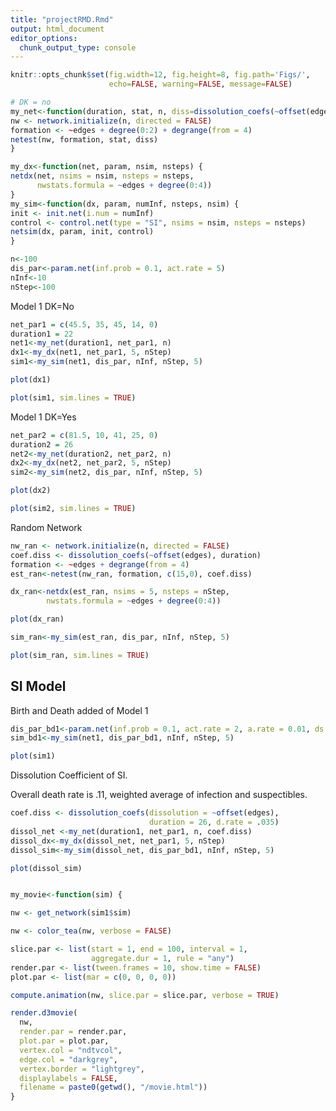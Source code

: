 ---
title: "projectRMD.Rmd"
output: html_document
editor_options: 
  chunk_output_type: console
---

```{r global_options, include=FALSE}
knitr::opts_chunk$set(fig.width=12, fig.height=8, fig.path='Figs/',
                      echo=FALSE, warning=FALSE, message=FALSE)
```

```{r setup, include=FALSE}
# DK = no
my_net<-function(duration, stat, n, diss=dissolution_coefs(~offset(edges), duration)) {
nw <- network.initialize(n, directed = FALSE)
formation <- ~edges + degree(0:2) + degrange(from = 4)
netest(nw, formation, stat, diss)
}

my_dx<-function(net, param, nsim, nsteps) {
netdx(net, nsims = nsim, nsteps = nsteps,
      nwstats.formula = ~edges + degree(0:4))
}
my_sim<-function(dx, param, numInf, nsteps, nsim) {
init <- init.net(i.num = numInf)
control <- control.net(type = "SI", nsims = nsim, nsteps = nsteps)
netsim(dx, param, init, control)
}
```

```{r}
n<-100
dis_par<-param.net(inf.prob = 0.1, act.rate = 5)
nInf<-10
nStep<-100
```

Model 1 DK=No
```{r, message=F, warning=F}
net_par1 = c(45.5, 35, 45, 14, 0)
duration1 = 22
net1<-my_net(duration1, net_par1, n)
dx1<-my_dx(net1, net_par1, 5, nStep)
sim1<-my_sim(net1, dis_par, nInf, nStep, 5)
```

```{r}
plot(dx1)
```

```{r}
plot(sim1, sim.lines = TRUE)
```
Model 1 DK=Yes
```{r, message=F, warning=F}
net_par2 = c(81.5, 10, 41, 25, 0)
duration2 = 26
net2<-my_net(duration2, net_par2, n)
dx2<-my_dx(net2, net_par2, 5, nStep)
sim2<-my_sim(net2, dis_par, nInf, nStep, 5)
```

```{r}
plot(dx2)
```

```{r}
plot(sim2, sim.lines = TRUE)
```
Random Network
```{r}
nw_ran <- network.initialize(n, directed = FALSE)
coef.diss <- dissolution_coefs(~offset(edges), duration)
formation <- ~edges + degrange(from = 4)
est_ran<-netest(nw_ran, formation, c(15,0), coef.diss)

dx_ran<-netdx(est_ran, nsims = 5, nsteps = nStep,
        nwstats.formula = ~edges + degree(0:4))
```

```{r}
plot(dx_ran)
```


```{r}
sim_ran<-my_sim(est_ran, dis_par, nInf, nStep, 5)
```

```{r}
plot(sim_ran, sim.lines = TRUE)
```

## SI Model
Birth and Death added of Model 1
```{r}
dis_par_bd1<-param.net(inf.prob = 0.1, act.rate = 2, a.rate = 0.01, ds.rate = 0.01, di.rate = 0.05)
sim_bd1<-my_sim(net1, dis_par_bd1, nInf, nStep, 5)
```

```{r}
plot(sim1)
```

Dissolution Coefficient of SI. 

Overall death rate is .11, weighted average of infection and suspectibles.
```{r}
coef.diss <- dissolution_coefs(dissolution = ~offset(edges),
                               duration = 26, d.rate = .035)
dissol_net <-my_net(duration1, net_par1, n, coef.diss)
dissol_dx<-my_dx(dissol_net, net_par1, 5, nStep)
dissol_sim<-my_sim(dissol_net, dis_par_bd1, nInf, nStep, 5)
```

```{r}
plot(dissol_sim)
```

```{r}
```



```{r}
my_movie<-function(sim) {

nw <- get_network(sim1$sim)

nw <- color_tea(nw, verbose = FALSE)

slice.par <- list(start = 1, end = 100, interval = 1,
                  aggregate.dur = 1, rule = "any")
render.par <- list(tween.frames = 10, show.time = FALSE)
plot.par <- list(mar = c(0, 0, 0, 0))

compute.animation(nw, slice.par = slice.par, verbose = TRUE)

render.d3movie(
  nw,
  render.par = render.par,
  plot.par = plot.par,
  vertex.col = "ndtvcol",
  edge.col = "darkgrey",
  vertex.border = "lightgrey",
  displaylabels = FALSE,
  filename = paste0(getwd(), "/movie.html"))
}
```


